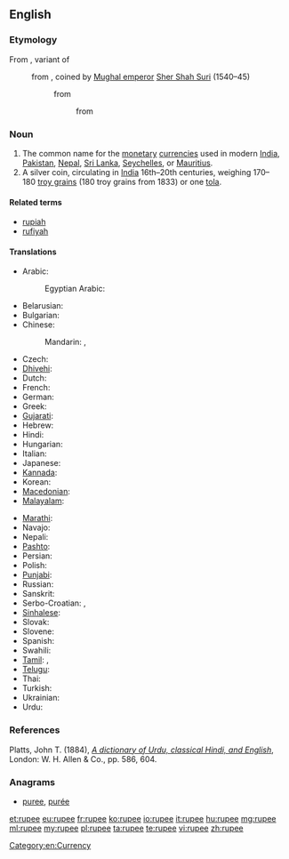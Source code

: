 ==English==
{{wikipedia}}

===Etymology===
From {{etyl|hi|en}} {{term|रुपीया|tr=rupīyā|lang=hi|sc=Deva}}, variant of {{term|रुपया|lang=hi|tr=rupayā|sc=Deva}}
: from {{etyl|ur|en}} {{term|رپيا|lang=ur|sc=ur-Arab|tr=rupayā}}, coined by [[w:Mughal Empire|Mughal emperor]] [[w:Sher Shah Suri|Sher Shah Suri]] (1540–45)
:: from {{etyl|sa|en}} {{term|रूप्यकं|lang=sa|sc=Deva|tr=rūpyakam||[[silver]] [[coin]]}}
::: from {{etyl|sa|en}} {{term|रूप्य|lang=sa|sc=Deva|tr=rūpya||[[wrought]] silver}}

===Noun===
{{en-noun}}

# The common name for the [[monetary]] [[currency|currencies]] used in modern [[India]], [[Pakistan]], [[Nepal]], [[Sri Lanka]], [[Seychelles]], or [[Mauritius]].
# A silver coin, circulating in [[India]] 16th–20th centuries, weighing 170–180&nbsp;[[troy grain]]s (180&nbsp;troy grains from 1833) or one [[tola]].

====Related terms====
* [[rupiah]]
* [[rufiyah]]

====Translations====
{{trans-top|monetary currency}}
* Arabic: {{t|ar|روبية|f|tr=rubíyya|sc=Arab}}
*: Egyptian Arabic: {{t|arz|روبيه|f|sc=Arab}}
* Belarusian: {{t|be|рупія|f|tr=rúpija|sc=Cyrl}}
* Bulgarian: {{t|bg|рупия|f|tr=rúpija|sc=Cyrl}}
* Chinese:
*: Mandarin: {{t|cmn|盧比|sc=Hani}},  {{t|cmn|卢比|tr=lúbǐ|sc=Hani}}
* Czech: {{t|cs|rupie|f}}
* [[Dhivehi]]: {{t|dv|ރުފިޔާ|tr=rufiyā|sc=Thaa}}
* Dutch: {{t|nl|roepie|m}}
* French: {{t+|fr|roupie|f}}
* German: {{t+|de|Rupie|f}}
* Greek: {{t+|el|ρουπία|f|tr=roupía|sc=Grek}}
* [[Gujarati]]: {{t|gu|રૂપિયો|tr=rupiyo|sc=Gujr}}
* Hebrew: {{t|he|רופי}}
* Hindi: {{t|hi|रुपया|m|tr=rupyā}}
* Hungarian: {{t+|hu|rúpia}}
* Italian: {{t+|it|rupia|f}}
* Japanese: {{t|ja|ルピー|tr=rupī}}
* [[Kannada]]: {{t|kn|ರೂಪಾಯಿ|tr=rūpāyi|sc=Knda}}
* Korean: {{t|ko|루피|tr=rupi|sc=Hang}}
* [[Macedonian]]: {{t|mk|рупија|f|tr=rúpija|sc=Cyrl}}
* [[Malayalam]]: {{t+|ml|രൂപ|tr=rūpa|sc=Mlym}}
{{trans-mid}}
* [[Marathi]]: {{t|mr|रुपया|tr=rupayā|sc=Deva}}
* Navajo: {{t|nv|róópii}}
* Nepali: {{t|ne|रुपैया|tr=rupaiyā|sc=Deva}}
* [[Pashto]]: {{t|ps|روپۍ|tr=rupëi|sc=ps-Arab}}
* Persian: {{t|fa|روپیہ}}
* Polish: {{t+|pl|rupia|f}}
* [[Punjabi]]: {{t|pa|ਰੁਪਈਆ|tr=rupiā|sc=Guru}}
* Russian: {{t+|ru|рупия|f|tr=rúpija}}
* Sanskrit: {{t|sa|रूप्यकम्|tr=rupyakam}}
* Serbo-Croatian: {{t|sh|рупија|sc=Cyrl}}, {{t|sh|rupija|f|sc=Cyrl}}
* [[Sinhalese]]: {{t|si|රුපියල|tr=rupiyal|sc=Sinh}}
* Slovak: {{t|sk|rupia|f}}
* Slovene: {{t+|sl|rupija|f}}
* Spanish: {{t+|es|rupia|f}}
* Swahili: {{t+|sw|rupia}}
* [[Tamil]]: {{t|ta|உரூபாய்|tr=urūpāy}}, {{t+|ta|ரூபாய்|tr=rūpāy}}
* [[Telugu]]: {{t+|te|రూపాయలు|tr=rūpāyi}}
* Thai: {{t|th|รูปี|tr=roo-bpee|sc=Thai}}
* Turkish: {{t+|tr|rupi}}
* Ukrainian: {{t|uk|рупія|f|tr=rúpija}}
* Urdu: {{t|ur|روپیہ|tr=rupyā}}
{{trans-bottom}}

===References===
Platts, John T. (1884), ''[http://dsal.uchicago.edu/cgi-bin/philologic/contextualize.pl?p.4.platts.1549194 A dictionary of Urdu, classical Hindi, and English]'', London: W. H. Allen & Co., pp. 586, 604.

===Anagrams===
* [[puree#English|puree]], [[purée#English|purée]]

[[Category:en:Currency]]

[[et:rupee]]
[[eu:rupee]]
[[fr:rupee]]
[[ko:rupee]]
[[io:rupee]]
[[it:rupee]]
[[hu:rupee]]
[[mg:rupee]]
[[ml:rupee]]
[[my:rupee]]
[[pl:rupee]]
[[ta:rupee]]
[[te:rupee]]
[[vi:rupee]]
[[zh:rupee]]